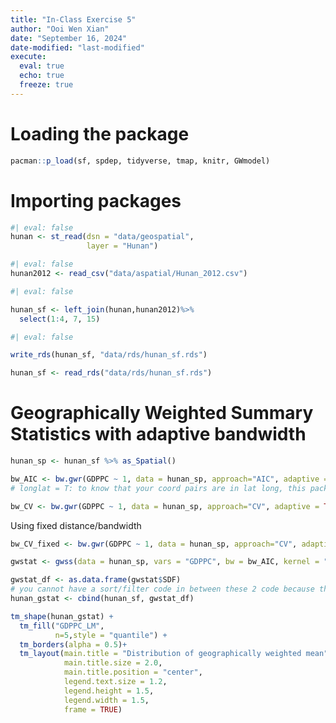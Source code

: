 ```yaml
---
title: "In-Class Exercise 5"
author: "Ooi Wen Xian"
date: "September 16, 2024"
date-modified: "last-modified"
execute: 
  eval: true
  echo: true
  freeze: true
---
```

# Loading the package
```r
pacman::p_load(sf, spdep, tidyverse, tmap, knitr, GWmodel)
```
# Importing packages
```r
#| eval: false
hunan <- st_read(dsn = "data/geospatial", 
                 layer = "Hunan")
```

```r
#| eval: false
hunan2012 <- read_csv("data/aspatial/Hunan_2012.csv")
```
```r
#| eval: false

hunan_sf <- left_join(hunan,hunan2012)%>%
  select(1:4, 7, 15)
```
```r
#| eval: false

write_rds(hunan_sf, "data/rds/hunan_sf.rds")
```
```r
hunan_sf <- read_rds("data/rds/hunan_sf.rds")
```

# Geographically Weighted Summary Statistics with adaptive bandwidth
```r
hunan_sp <- hunan_sf %>% as_Spatial()
```

```r
bw_AIC <- bw.gwr(GDPPC ~ 1, data = hunan_sp, approach="AIC", adaptive = TRUE, kernel = "bisquare", longlat = T)
# longlat = T: to know that your coord pairs are in lat long, this package would transform to great circle transformation, its in KM

```
```r
bw_CV <- bw.gwr(GDPPC ~ 1, data = hunan_sp, approach="CV", adaptive = TRUE, kernel = "bisquare", longlat = T)
```
Using fixed distance/bandwidth
```r
bw_CV_fixed <- bw.gwr(GDPPC ~ 1, data = hunan_sp, approach="CV", adaptive = FALSE, kernel = "bisquare", longlat = T)
```

```r
gwstat <- gwss(data = hunan_sp, vars = "GDPPC", bw = bw_AIC, kernel = "bisquare", adaptive = TRUE, longlat = T)
```
```r
gwstat_df <- as.data.frame(gwstat$SDF)
# you cannot have a sort/filter code in between these 2 code because the sequence would change
hunan_gstat <- cbind(hunan_sf, gwstat_df)
```

```r
tm_shape(hunan_gstat) +
  tm_fill("GDPPC_LM",
          n=5,style = "quantile") +
  tm_borders(alpha = 0.5)+
  tm_layout(main.title = "Distribution of geographically weighted mean",
            main.title.size = 2.0,
            main.title.position = "center",
            legend.text.size = 1.2,
            legend.height = 1.5,
            legend.width = 1.5,
            frame = TRUE)
```

